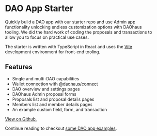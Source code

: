 # DAO App Starter

Quickly build a DAO app with our starter repo and use Admin app functionality unlocking endless customization options with DAOhaus tooling. We did the hard work of coding the proposals and transactions to allow you to focus on practical use cases.

The starter is written with TypeScript in React and uses the [Vite](https://vitejs.dev/) development environment for front-end tooling.

## Features

- Single and multi-DAO capabilities
- Wallet connection with [@daohaus/connect](/sdk/react/connect)
- DAO overview and settings pages
- DAOhaus Admin proposal forms
- Proposals list and proposal details pages
- Members list and member details pages
- An example custom field, form, and transaction

[View on Github.](https://github.com/HausDAO/dao-app-starter-vite)

Continue reading to checkout [some DAO app examples](/sdk/starter/examples).
